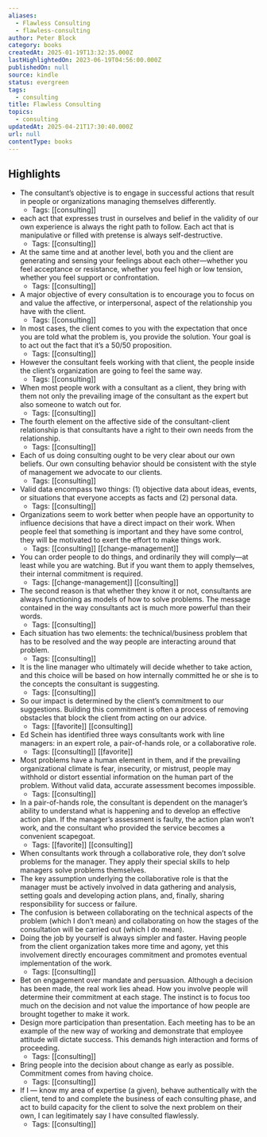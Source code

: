 ```yaml
---
aliases:
  - Flawless Consulting
  - flawless-consulting
author: Peter Block
category: books
createdAt: 2025-01-19T13:32:35.000Z
lastHighlightedOn: 2023-06-19T04:56:00.000Z
publishedOn: null
source: kindle
status: evergreen
tags:
  - consulting
title: Flawless Consulting
topics:
  - consulting
updatedAt: 2025-04-21T17:30:40.000Z
url: null
contentType: books
---
```

## Highlights

- The consultant’s objective is to engage in successful actions that result in people or organizations managing themselves differently.
  - Tags: [[consulting]]
- each act that expresses trust in ourselves and belief in the validity of our own experience is always the right path to follow. Each act that is manipulative or filled with pretense is always self-destructive.
  - Tags: [[consulting]]
- At the same time and at another level, both you and the client are generating and sensing your feelings about each other—whether you feel acceptance or resistance, whether you feel high or low tension, whether you feel support or confrontation.
  - Tags: [[consulting]]
- A major objective of every consultation is to encourage you to focus on and value the affective, or interpersonal, aspect of the relationship you have with the client.
  - Tags: [[consulting]]
- In most cases, the client comes to you with the expectation that once you are told what the problem is, you provide the solution. Your goal is to act out the fact that it’s a 50/50 proposition.
  - Tags: [[consulting]]
- However the consultant feels working with that client, the people inside the client’s organization are going to feel the same way.
  - Tags: [[consulting]]
- When most people work with a consultant as a client, they bring with them not only the prevailing image of the consultant as the expert but also someone to watch out for.
  - Tags: [[consulting]]
- The fourth element on the affective side of the consultant-client relationship is that consultants have a right to their own needs from the relationship.
  - Tags: [[consulting]]
- Each of us doing consulting ought to be very clear about our own beliefs. Our own consulting behavior should be consistent with the style of management we advocate to our clients.
  - Tags: [[consulting]]
- Valid data encompass two things: (1) objective data about ideas, events, or situations that everyone accepts as facts and (2) personal data.
  - Tags: [[consulting]]
- Organizations seem to work better when people have an opportunity to influence decisions that have a direct impact on their work. When people feel that something is important and they have some control, they will be motivated to exert the effort to make things work.
  - Tags: [[consulting]] [[change-management]]
- You can order people to do things, and ordinarily they will comply—at least while you are watching. But if you want them to apply themselves, their internal commitment is required.
  - Tags: [[change-management]] [[consulting]]
- The second reason is that whether they know it or not, consultants are always functioning as models of how to solve problems. The message contained in the way consultants act is much more powerful than their words.
  - Tags: [[consulting]]
- Each situation has two elements: the technical/business problem that has to be resolved and the way people are interacting around that problem.
  - Tags: [[consulting]]
- It is the line manager who ultimately will decide whether to take action, and this choice will be based on how internally committed he or she is to the concepts the consultant is suggesting.
  - Tags: [[consulting]]
- So our impact is determined by the client’s commitment to our suggestions. Building this commitment is often a process of removing obstacles that block the client from acting on our advice.
  - Tags: [[favorite]] [[consulting]]
- Ed Schein has identified three ways consultants work with line managers: in an expert role, a pair-of-hands role, or a collaborative role.
  - Tags: [[consulting]] [[favorite]]
- Most problems have a human element in them, and if the prevailing organizational climate is fear, insecurity, or mistrust, people may withhold or distort essential information on the human part of the problem. Without valid data, accurate assessment becomes impossible.
  - Tags: [[consulting]]
- In a pair-of-hands role, the consultant is dependent on the manager’s ability to understand what is happening and to develop an effective action plan. If the manager’s assessment is faulty, the action plan won’t work, and the consultant who provided the service becomes a convenient scapegoat.
  - Tags: [[favorite]] [[consulting]]
- When consultants work through a collaborative role, they don’t solve problems for the manager. They apply their special skills to help managers solve problems themselves.
- The key assumption underlying the collaborative role is that the manager must be actively involved in data gathering and analysis, setting goals and developing action plans, and, finally, sharing responsibility for success or failure.
- The confusion is between collaborating on the technical aspects of the problem (which I don’t mean) and collaborating on how the stages of the consultation will be carried out (which I do mean).
- Doing the job by yourself is always simpler and faster. Having people from the client organization takes more time and agony, yet this involvement directly encourages commitment and promotes eventual implementation of the work.
  - Tags: [[consulting]]
- Bet on engagement over mandate and persuasion. Although a decision has been made, the real work lies ahead. How you involve people will determine their commitment at each stage. The instinct is to focus too much on the decision and not value the importance of how people are brought together to make it work.
- Design more participation than presentation. Each meeting has to be an example of the new way of working and demonstrate that employee attitude will dictate success. This demands high interaction and forms of proceeding.
  - Tags: [[consulting]]
- Bring people into the decision about change as early as possible. Commitment comes from having choice.
  - Tags: [[consulting]]
- If I — know my area of expertise (a given), behave authentically with the client, tend to and complete the business of each consulting phase, and act to build capacity for the client to solve the next problem on their own, I can legitimately say I have consulted flawlessly.
  - Tags: [[consulting]]
